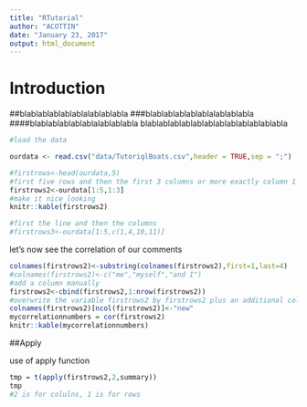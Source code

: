 ```yaml
---
title: "RTutorial"
author: "ACOTTIN"
date: "January 23, 2017"
output: html_document
---
```


# Introduction
##blablablablablablalablablabla
###blablablablablablalablablabla
####blablablablablablalablablabla
blablablablablablablablablablablablabla

```r
#load the data

ourdata <- read.csv("data/TutoriqlBoats.csv",header = TRUE,sep = ";")

#firstrows<-head(ourdata,5)
#first five rows and then the first 3 columns or more exactly column 1 to 3
firstrows2<-ourdata[1:5,1:3]
#make it nice looking
knitr::kable(firstrows2)

#first the line and then the columns
#firstrows3<-ourdata[1:5,c(1,4,10,11)]

```
let's now see the correlation of our comments
```r
colnames(firstrows2)<-substring(colnames(firstrows2),first=1,last=4)
#colnames(firstrows2)<-c("me","myself","and I")
#add a column manually
firstrows2<-cbind(firstrows2,1:nrow(firstrows2))
#overwrite the variable firstrows2 by firstrows2 plus an additional column!! this is incremental
colnames(firstrows2)[ncol(firstrows2)]<-"new"
mycorrelationnumbers = cor(firstrows2)
knitr::kable(mycorrelationnumbers)
```
##Apply

use of apply function
```r
tmp = t(apply(firstrows2,2,summary))
tmp
#2 is for colulns, 1 is for rows

```